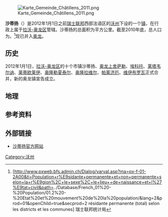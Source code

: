 [[File:Karte_Gemeinde_Châtillens_2011.png|thumb]]

'''沙蒂扬'''（{{lang-fr|Châtillens}}）是2012年1月1日之前[[瑞士联邦|瑞士联邦]]西部法语区的[[沃州|沃州]]下设的一个[[瑞士市镇|镇]]，在行政上属于[[拉沃-奥龙区|拉沃-奥龙区]]管辖。沙蒂扬的总面积为{{smn|2.11|5|100}}平方公里。截至2010年底，总人口为{{smn|461|6}}。<ref>{{fr}}[http://www.pxweb.bfs.admin.ch/Dialog/varval.asp?ma=px-f-01-2A00&ti=Population+r%E9sidante+permanente+et+non+permanente+selon+la+r%E9gion%2C+le+sexe%2C+le+lieu++de+naissance+et+l%27%E9tat+civil&path=../Database/French_01%20-%20Population/01.2%20-%20Etat%20et%20mouvement%20de%20la%20population/&lang=2&prod=01&openChild=true&secprod=2 résidante permanente (total) selon les districts et les communes] {{Wayback|url=http://www.pxweb.bfs.admin.ch/Dialog/varval.asp?ma=px-f-01-2A00&ti=Population+r%E9sidante+permanente+et+non+permanente+selon+la+r%E9gion%2C+le+sexe%2C+le+lieu++de+naissance+et+l%27%E9tat+civil&path=..%2FDatabase%2FFrench_01%20-%20Population%2F01.2%20-%20Etat%20et%20mouvement%20de%20la%20population%2F&lang=2&prod=01&openChild=true&secprod=2 |date=20150102165023 }} 瑞士联邦统计局</ref>现已并入[[奥龙_(瑞士)|奥龙]]。

==历史==
2012年1月1日，[[拉沃-奥龙区|拉沃-奥龙区]]的十个市镇沙蒂扬、[[奥龙上舍萨勒|奥龙上舍萨勒]]、[[埃科托|埃科托]]、[[莱塔韦尔讷_(沃州)|莱塔韦尔讷]]、[[莱蒂欧莱伊|莱蒂欧莱伊]]、[[奥隆勒夏泰尔|奥隆勒夏泰尔]]、[[奥隆拉维尔|奥隆拉维尔]]、[[帕莱济厄|帕莱济厄]]、[[维伊布罗瓦|维伊布罗瓦]]正式合并，新的奥龙镇宣告成立。

==地理==

==参考资料==
{{reflist}}

==外部链接==
*{{fr}}[http://www.chatillens.ch 沙蒂扬官方网站] {{Wayback|url=http://www.chatillens.ch/ |date=20160112075523 }}

{{DEFAULTSORT:Châtillens}}
[[Category:沃州|Category:沃州]]